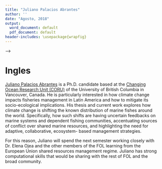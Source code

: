 ```yaml
---
title: "Juliano Palacios Abrantes"
author: ''
date: "Agosto, 2018"
output:
  word_document: default
  pdf_document: default
header-includes: \usepackage{wrapfig}
---
```


<!-- To wrap figure. Note that you need the header-includes: LaTexpackage, at the top of the document -->

<!-- \begin{wrapfigure}{L}{.25\textwidth}   -->
<!--  \begin{center} -->
<!--     \includegraphics[width=.2\textwidth]{JPalacios_I.jpg}   -->
<!-- \end{center} -->
<!-- \end{wrapfigure} -->

<!-- Nacido en Brasil y criado en la Ciudad de México, Juliano Palacios Abrantes se graduó en *Biología por la Universidad Autónoma Metropolitana (UAM-X)* en el año 2012. Durante su tiempo en la UAM-X, su trabajo se centró en temas de seguridad alimentaria de comunidades costeras de bajos recursos investigando el aporte nutricional de distintas especies marinas a la dieta y salud humana. Después de la UAM-X, Juliano se incorporó al *Instituto Global para la Sostenibilidad del Tecnológico de Monterrey* bajo la dirección de la Dra. Isabel Studer, donde trabajó junto con el sector privado en temas de sustentabilidad empresarial.  -->
<!-- <!-- Durante ese tiempo se convirtió en instructor de buceo y abrió un centro de buceo especializado en buceo científico en donde apoyó diversos proyectos de investigación. --> -->
<!-- En 2014 fue honrado con la "Latin American Fisheries Fellowship" de la Fundación Walton para estudiar una *Maestría en Ciencias Ambientales y Manejo de Recursos Costeros en la Universidad de California, Santa Bárbara.* Durante su maestría Juliano se involucró en temas de manejo pesquero en América Latina como la creación de herramientas para apoyar la toma de decisiones en temas de manejo pesquero en Perú, o evaluaciones bioeconómicas de pesquerías artesanales de México. -->

<!-- Actualmente, Juliano hace parte del *"Changing Oceans Research Unit" del Instituto para los Océanos y Pesquerías de la Universidad de British Columbia* en donde está haciendo un doctorado bajo la dirección del Dr. William Cheung. Su investigación busca entender cómo el cambio climático afecta a los ecosistemas marinos y como, a su vez, éstos afectan las estructuras sociales, como la seguridad alimentaria y las economías locales. Actualmente, Juliano busca comprender cómo el cambio en la distribución de especies afectará el manejo pesquero de especies compartidas por países vecinos (ej. especies transfronterizas de México y EE.UU), así como especies que hoy en día son particulares de cada país pero que podrían ser compartidas bajo los efectos del cambio climático. Con su investigación Juliano busca crear capacidad de adaptación a tales cambios y apoyar políticas públicas en temas de manejo pesquero y conservación marina que mejor se adapten a un clima cambiante. -->

<!-- **Datos de contacto**   -->
<!-- Juliano Palacios Abrantes   -->
<!-- Email: j.palacios@oceans.ubc.ca   -->
<!-- Web: www.julianopalacios.com   -->
<!-- Twitter: @julianop_a -->

<!-- Su tesis de doctorado explora los impactos socio-ecológicos del cambio climático en las pesquerías transfronterizas de Canadá, México y Estados Unidos. -->

<!-- Juliano está comprometido a apoyar la creación de políticas públicas y de gestión de recursos marinos en América Latina con una fuerte ciencia interdisciplinaria. Durante su creciente carrera profesional, ha colaborado en iniciativas de investigación secuencial centradas en la pesca del pulpo en México, particularmente examinando estas pesquerías en el contexto de la seguridad alimentaria costera. Ha apoyado en la creación de planes de manejo, evaluado proyectos de restauración pesquera en México y ha generado herramientas para apoyar la toma de decisión tanto en México como en Perú. -->

# Ingles

[Juliano Palacios Abrantes](www.julianopalacios.com) is a Ph.D. candidate based at the [Changing Ocean Research Unit (CORU)](http://coru.oceans.ubc.ca/) of the University of British Columbia in Vancouver, Canada. He is particularly interested in how climate change impacts fisheries management in Latin America and how to mitigate its socio-ecological implications. His thesis and current work explores how climate change is shifting the known distribution of marine fishes around the world. Specifically, how such shifts are having uncertain feedbacks on marine systems and dependent fishing communities, accentuating sources of conflict over shared marine resources, and highlighting the need for adaptive, collaborative, ecosystem- based management strategies. 

For this reason, Juliano will spend the next semester working closely with Dr. Elena Ojea and the other members of the FOL learning from the European Union shared resources management regime. Juliano has strong computational skills that would be sharing with the rest of FOL and the broad community. 


